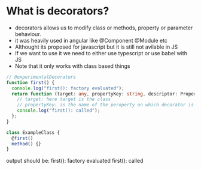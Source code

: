 # What is decorators?
- decorators allows us to modify class or methods, property or parameter behaviour. 
- it was heavily used in angular like @Component @Module etc
- Althought its proposed for javascript but it is still not avilable in JS 
- If we want to use it we need to either use typescript or use babel with JS 
- Note that it only works with class based things

```typescript
// @experimentalDecorators
function first() {
  console.log("first(): factory evaluated");
  return function (target: any, propertyKey: string, descriptor: PropertyDescriptor) {
    // target: here target is the class 
    // propertyKey: is the name of the peroperty on which decorator is used
    console.log("first(): called");
  };
}

class ExampleClass {
  @first()
  method() {}
}
```

output should be: 
first(): factory evaluated
first(): called